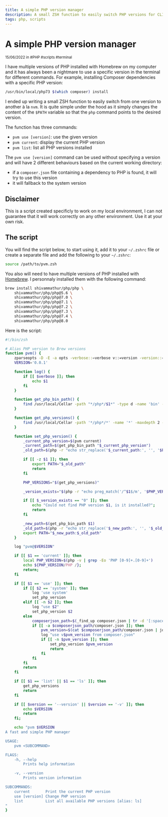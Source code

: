 ```yaml
---
title: A simple PHP version manager
description: A small ZSH function to easily switch PHP versions for CLI usage
tags: php, scripts
---
```


# A simple PHP version manager

<div class="tracking-wide uppercase opacity-50"><small>15/06/2022 in #PHP #scripts #terminal</small></div>

I have multiple versions of PHP installed with Homebrew on my computer and it has always been a nightmare to use a specific version in the terminal for different commands. For example, installing Composer dependencies with a specific PHP version:

```bash
/usr/bin/local/php73 $(which composer) install
```

I ended up writing a small ZSH function to easily switch from one version to another à la `nvm`. It is quite simple under the hood as it simply changes the content of the `$PATH` variable so that the `php` command points to the desired version.

The function has three commands:

- `pvm use [version]`: use the given version
- `pvm current`: display the current PHP version
- `pvm list`: list all PHP versions installed

The `pvm use [version]` command can be used without specifying a version and will have 2 different behaviours based on the current working directory:

- if a `composer.json` file containing a dependency to PHP is found, it will try to use this version
- it will fallback to the system version

## Disclaimer

This is a script created specificly to work on my local environment, I can not guarantee that it will work correctly on any other environment. Use it at your own risk.

## The script

You will find the script below, to start using it, add it to your `~/.zshrc` file or create a separate file and add the following to your `~/.zshrc`:

```bash
source /path/to/pvm.zsh
```

You also will need to have multiple versions of PHP installed with [Homebrew](https://brew.sh/). I personnaly installed them with the following command:

```bash
brew install shivammathur/php/php \
    shivammathur/php/php@5.6 \
    shivammathur/php/php@7.0 \
    shivammathur/php/php@7.1 \
    shivammathur/php/php@7.2 \
    shivammathur/php/php@7.3 \
    shivammathur/php/php@7.4 \
    shivammathur/php/php@8.0
```

Here is the script:

```bash
#!/bin/zsh

# Alias PHP version to Brew versions
function pvm() {
    zparseopts -D -E -a opts -verbose::=verbose v::=version -version::=version
    VERSION='0.0.1'

    function log() {
        if [[ $verbose ]]; then
            echo $1
        fi
    }

    function get_php_bin_path() {
        find /usr/local/Cellar -path "*/php*/$1*" -type d -name 'bin' -maxdepth 5
    }

    function get_php_versions() {
        find /usr/local/Cellar -path '*/php*/*' -name '*' -maxdepth 2 -mindepth 2 | grep -E -o '/[0-9]+.[0-9]+' | sed -E 's#/##'
    }

    function set_php_version() {
        _current_php_version=$(pvm current)
        _current_path=$(get_php_bin_path "$_current_php_version")
        _old_path=$(php -r "echo str_replace('$_current_path:', '', '$PATH');")

        if [[ -z $1 ]]; then
            export PATH="$_old_path"
            return
        fi

        PHP_VERSIONS="$(get_php_versions)"

        _version_exists="$(php -r "echo preg_match('/^$1$/m', '$PHP_VERSIONS');")"

        if [[ $_version_exists == "0" ]]; then
            echo "Could not find PHP version $1, is it installed?";
            return
        fi

        _new_path=$(get_php_bin_path $1)
        _old_path=$(php -r "echo str_replace('$_new_path:', '', '$_old_path');")
        export PATH="$_new_path:$_old_path"
    }

    log "pvm@$VERSION"

    if [[ $1 == 'current' ]]; then
        local PHP_VERSION=$(php -v | grep -Eo 'PHP [0-9]+.[0-9]+')
        echo ${PHP_VERSION/PHP /};
        return;
    fi

    if [[ $1 == 'use' ]]; then
        if [[ $2 == 'system' ]]; then
            log 'use system'
            set_php_version
        elif [[ -n $2 ]]; then
            log "use $2"
            set_php_version $2
        else
            composerjson_path=$(_find_up composer.json | tr -d '[:space:]')
            if [[ -a $composerjson_path/composer.json ]]; then
                pvm_version=$(cat $composerjson_path/composer.json | jq '.require.php' | grep -Eo '[0-9](.[0-9])?' | head -n 1)
                log "use v$pvm_version from composer.json"
                if [[ -n $pvm_version ]]; then
                    set_php_version $pvm_version
                    return
                fi
            fi
        fi
        return
    fi

    if [[ $1 == 'list' || $1 == 'ls' ]]; then
        get_php_versions
        return
    fi

    if [[ $version == '--version' || $version == '-v' ]]; then
        echo $VERSION
        return
    fi;

    echo "pvm $VERSION
A fast and simple PHP manager

USAGE:
    pvm <SUBCOMMAND>

FLAGS:
    -h, --help
        Prints help information

    -v, --version
        Prints version information

SUBCOMMANDS:
    current       Print the current PHP version
    use [version] Change PHP version
    list          List all available PHP versions [alias: ls]
"
}
```
